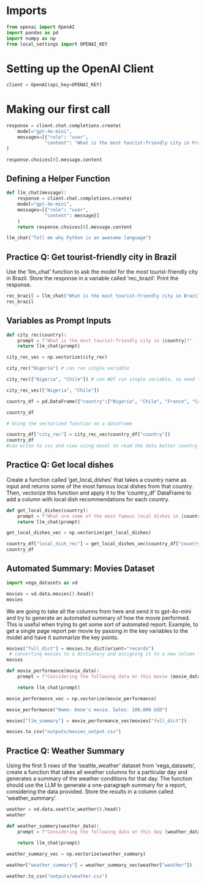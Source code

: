 # Imports

```python
from openai import OpenAI
import pandas as pd
import numpy as np
from local_settings import OPENAI_KEY
```

# Setting up the OpenAI Client

```python
client = OpenAI(api_key=OPENAI_KEY)
```

# Making our first call

```python
response = client.chat.completions.create(
    model="gpt-4o-mini",
    messages=[{"role": "user",
              "content": "What is the most tourist-friendly city in France?"}]
)
```

```python
response.choices[0].message.content
```

## Defining a Helper Function

```python
def llm_chat(message):
    response = client.chat.completions.create(
    model="gpt-4o-mini",
    messages=[{"role": "user",
              "content": message}]
    )
    return response.choices[0].message.content
```

```python
llm_chat("Tell me why Python is an awesome language")
```

## Practice Q: Get tourist-friendly city in Brazil

Use the 'llm_chat' function to ask the model for the most tourist-friendly city in Brazil. Store the response in a variable called 'rec_brazil'. Print the response.

```python
rec_brazil = llm_chat("What is the most tourist-friendly city in Brazil")
rec_brazil
```

## Variables as Prompt Inputs

```python
def city_rec(country):
    prompt = f"What is the most tourist-friendly city in {country}?"
    return llm_chat(prompt)

city_rec_vec = np.vectorize(city_rec)
```

```python
city_rec("Nigeria") # can run single variable
```

```python
city_rec(["Nigeria", "Chile"]) # can NOT run single variable, so need to vectorize it
```

```python
city_rec_vec(["Nigeria", "Chile"])
```

```python
country_df = pd.DataFrame({"country":["Nigeria", "Chile", "France", "Canada"]})

country_df
```

```python
# Using the vectorized function on a dataframe

country_df["city_rec"] = city_rec_vec(country_df["country"])
country_df
#can write to csv and view using excel to read the data better country_df.to_csv(outputs/country_df.csv)
```

## Practice Q: Get local dishes

Create a function called 'get_local_dishes' that takes a country name as input and returns some of the most famous local dishes from that country. Then, vectorize this function and apply it to the 'country_df' DataFrame to add a column with local dish recommendations for each country.

```python
def get_local_dishes(country):
    prompt = f"What are some of the most famous local dishes in {country}?"
    return llm_chat(prompt)

get_local_dishes_vec = np.vectorize(get_local_dishes)
```

```python
country_df["local_dish_rec"] = get_local_dishes_vec(country_df["country"])
country_df
```

## Automated Summary: Movies Dataset

```python
import vega_datasets as vd

movies = vd.data.movies().head()
movies
```

We are going to take all the columns from here and send it to gpt-4o-mini and try to generate an automated summary of how the movie performed. This is useful when trying to get some sort of automated report. Example, to get a single page report per movie by passing in the key variables to the model and have it summarize the key points.

```python
movies["full_dict"] = movies.to_dict(orient="records")
 # converting movies to a dictionary and assigning it to a new column full_dict in movies
movies
```

```python
def movie_performance(movie_data):
    prompt = f"Considering the following data on this movie {movie_data}, provide a one paragraph summary of its performance for my report."

    return llm_chat(prompt)

movie_performance_vec = np.vectorize(movie_performance)
```

```python
movie_performance("Name: Kene's movie. Sales: 100,000 USD")
```

```python
movies["llm_summary"] = movie_performance_vec(movies["full_dict"])

movies.to_csv("outputs/movies_output.csv")
```

## Practice Q: Weather Summary

Using the first 5 rows of the 'seattle_weather' dataset from 'vega_datasets', create a function that takes all weather columns for a particular day and generates a summary of the weather conditions for that day. The function should use the LLM to generate a one-paragraph summary for a report, considering the data provided. Store the results in a column called 'weather_summary'.

```python
weather = vd.data.seattle_weather().head()
weather
```

```python
def weather_summary(weather_data):
    prompt = f"Considering the following data on this day {weather_data}, provide a one paragraph summary of the weather conditions."
    
    return llm_chat(prompt)

weather_summary_vec = np.vectorize(weather_summary)
```

```python
weather["weather_summary"] = weather_summary_vec(weather["weather"])

weather.to_csv("outputs/weather.csv") 
```